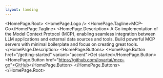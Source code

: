 ```yaml
---
layout: landing
---
```



<HomePage.Root>
  <HomePage.Logo />
  <HomePage.Tagline>MCP-Go</HomePage.Tagline>
  <HomePage.Description>
    A Go implementation of the Model Context Protocol (MCP), enabling seamless integration between LLM applications and external data sources and tools. Build powerful MCP servers with minimal boilerplate and focus on creating great tools.
  </HomePage.Description>
  <HomePage.Buttons>
    <HomePage.Button href="/getting-started" variant="accent">Get started</HomePage.Button>
    <HomePage.Button href="https://github.com/lovartai/mcp-go">GitHub</HomePage.Button>
  </HomePage.Buttons>
</HomePage.Root>